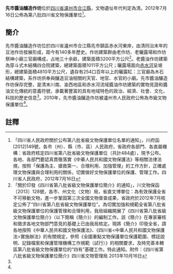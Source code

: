 {{msg:四川省文物保護單位
|名稱 = 先市醬油釀造作坊
|編號 = 129
|圖片 = 
|級別 = S8
|分類 = 
|時代 = [[清代|清代]]
|地点 = [[四川省|四川省]][[瀘州市|瀘州市]][[合江縣|合江縣]]
|坐標 =
|登錄 = 2012年7月16日
}}
'''先市醬油釀造作坊'''位於[[四川省|四川省]][[瀘州市|瀘州市]][[合江縣|合江縣]]，文物遺址年代判定為清。2012年7月16日公佈為第八批四川省文物保護單位<ref>「四川省人民政府關於公布第八批省級文物保護單位名單的通知」，川府函[2012]149號，各市（州）、縣（市、區）人民政府，省政府各部門、各直屬機構：省政府核定四川省第八批省級文物保護單位（共計484處），現予公布。各地、各部門要認真貫徹落實《中華人民共和國文物保護法》等相關法律法規，按照「保護為主、搶救第一、合理利用、加強管理」的工作方針，正確處理文物保護與合理利用的關係，切實做好文物保護單位的保護、管理工作。四川省人民政府，2012年7月16日</ref>。
== 簡介 ==
先市醬油釀造作坊位於四川省瀘州市合江縣先市鎮區赤水河東岸，由清同治末年的豆池作坊發展形成，距今有140多年歷史。作坊建築群由老作坊、老曬露場和作坊祭神小廟三官廟構成，占地三十余畝，建築面積3200平方公尺<ref name="4HT">「關於印發《四川省第八批省級文物保護單位簡介》的通知」，川文物保函〔2013〕128號，各市、州文化（文物）局，省直文博單位：為有效保護全省不可移動文物，進一步鞏固第三次全國文物普查成果，省政府於2012年7月核定公佈了“四川省第八批省級文物保護單位”。為切實加強和規範全省第八批省級文物保護單位的保護管理和合理利用，我局組織開展了《四川省第八批省級文物保護單位簡介》（以下簡稱《簡介》）的編制工作。該《簡介》在專家審核和徵求各地文物部門意見的基礎上已由我局核定。現將《簡介》印發全省，請各地按照《中華人民共和國文物保護法》、《四川省<中華人民共和國文物保護法>實施辦法》的有關規定，參照《全國重點文物保護單位保護範圍、標誌說明、記錄檔案和保護管理機構工作規範（試行）》的相關要求，及時完善本轄區第八批省級文物保護單位的“四有”基礎工作。特此通知。附件：《四川省第八批省級文物保護單位簡介》四川省文物管理局  2013年10月16日</ref>。老醬油作坊建築為穿斗式木結構四合院建築，總建築面積1011平方公尺；曬露場面向[[赤水河|赤水河]]呈坡形，總建築面積4810平方公尺，遺存有254口百年以上的曬露缸：三官廟為木石結構建築，系作坊供奉與釀造豆油相關的天官、地官、水官的小廟。先市醬油釀造作坊保存完整，是清末川南、渝西地區和赤水河流域醬油作坊建築的實物見證和醬油文化傳統的意義符號，承載著豐富的具有地域特色的政治、經濟、社會、文化、科技的歷史信息<ref name="4HT"/>。2010年，先市醬油釀造作坊被瀘州市人民政府公佈為市級文物保護單位<ref name="4HT"/>。

==註釋==
{{reflist}}